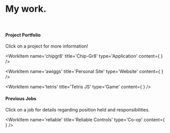 
<!-- Content Imports -->

# My work.
<br/>

#### Project Portfolio
Click on a project for more information!

<WorkItem 
    name='chipgr8'
    title='Chip-Gr8'
    type='Application'
    content={ <ChipGr8 />}
    />

<WorkItem
    name='awiggs'
    title='Personal Site'
    type='Website'
    content={ <Awiggs /> }
    />

<WorkItem 
    name='tetris'
    title='Tetris JS'
    type='Game'
    content={ <TetrisJS /> }
    />

#### Previous Jobs
Click on a job for details regarding position held and responsibilities.

<WorkItem
    name='reliable'
    title='Reliable Controls'
    type='Co-op'
    content={ <ReliableControls /> }
    />